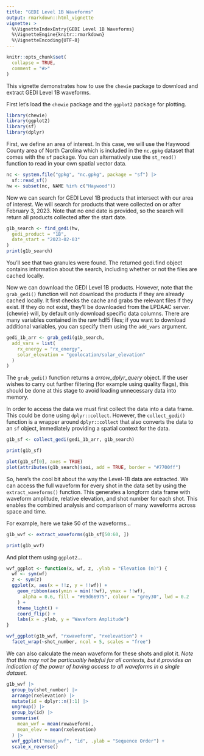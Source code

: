 ```yaml
---
title: "GEDI Level 1B Waveforms"
output: rmarkdown::html_vignette
vignette: >
  %\VignetteIndexEntry{GEDI Level 1B Waveforms}
  %\VignetteEngine{knitr::rmarkdown}
  %\VignetteEncoding{UTF-8}
---
```


```r
knitr::opts_chunk$set(
  collapse = TRUE,
  comment = "#>"
)
```

This vignette demonstrates how to use the `chewie` package to download and
extract GEDI Level 1B waveforms. 

First let's load the `chewie` package and the `ggplot2` package for plotting.

```r
library(chewie)
library(ggplot2)
library(sf)
library(dplyr)
```

First, we define an area of interest. In this case, we will use the Haywood County
area of North Carolina which is included in the `nc.gpkg` dataset that comes
with the `sf` package. You can alternatively use the `st_read()` function to
read in your own spatial vector data.

```r
nc <- system.file("gpkg", "nc.gpkg", package = "sf") |>
  sf::read_sf()
hw <- subset(nc, NAME %in% c("Haywood"))
```

Now we can search for GEDI Level 1B products that intersect with our area of
interest. We will search for products that were collected on or after February
3, 2023. Note that no end date is provided, so the search will return all
products collected after the start date.

```r
g1b_search <- find_gedi(hw,
  gedi_product = "1B",
  date_start = "2023-02-03"
)
print(g1b_search)
```
You'll see that two granules were found. The returned gedi.find object contains 
information about the search, including whether or not the files are cached 
locally.

Now we can download the GEDI Level 1B products. However, note that the `grab_gedi()`
function will not download the products if they are already cached locally. It 
first checks the cache and grabs the relevant files if they exist. If they do
not exist, they'll be downloaded from the LPDAAC server. {chewie} will, by 
default only download specific data columns. There are many variables contained
in the raw hdf5 files; if you want to download additional variables, you can
specify them using the `add_vars` argument.

```r
gedi_1b_arr <- grab_gedi(g1b_search,
  add_vars = list(
    rx_energy = "rx_energy",
    solar_elevation = "geolocation/solar_elevation"
  )
)
```

The  `grab_gedi()` function returns a *arrow_dplyr_query* object. If the user 
wishes to carry out further filtering (for example using quality flags), this 
should be done at this stage to avoid loading unnecessary data into memory.

In order to access the data we must first collect the data into a data frame.
This could be done using `dplyr::collect`. However, the `collect_gedi()` function
is a wrapper around `dplyr::collect` that also converts the data to an `sf`
object, immediately providing a spatial context for the data. 
```r
g1b_sf <- collect_gedi(gedi_1b_arr, g1b_search)

print(g1b_sf)

plot(g1b_sf[0], axes = TRUE)
plot(attributes(g1b_search)$aoi, add = TRUE, border = "#7700ff")
```

So, here's the cool bit about the way the Level-1B data are extracted. We can
access the full waveform for every shot in the data set by using the 
`extract_waveforms()` function. This generates a longform data frame with 
waveform amplitude, relative elevation, and shot number for each shot. This enables
the combined analysis and comparison of many waveforms across space and time. 

For example, here we take 50 of the waveforms...
```r
g1b_wvf <- extract_waveforms(g1b_sf[50:60, ])

print(g1b_wvf)
```

And plot them using `ggplot2`...

```r
wvf_ggplot <- function(x, wf, z, .ylab = "Elevation (m)") {
  wf <- sym(wf)
  z <- sym(z)
  ggplot(x, aes(x = !!z, y = !!wf)) +
    geom_ribbon(aes(ymin = min(!!wf), ymax = !!wf),
      alpha = 0.6, fill = "#69d66975", colour = "grey30", lwd = 0.2
    ) +
    theme_light() +
    coord_flip() +
    labs(x = .ylab, y = "Waveform Amplitude")
}

wvf_ggplot(g1b_wvf, "rxwaveform", "rxelevation") +
  facet_wrap(~shot_number, ncol = 5, scales = "free")
```

We can also calculate the mean waveform for these shots and plot it. *Note that
this may not be particualtly helpful for all contexts, but it provides an indication
of the power of having access to all waveforms in a single dataset.*

```r
g1b_wvf |>
  group_by(shot_number) |>
  arrange(rxelevation) |>
  mutate(id = dplyr::n():1) |>
  ungroup() |>
  group_by(id) |>
  summarise(
    mean_wvf = mean(rxwaveform),
    mean_elev = mean(rxelevation)
  ) |>
  wvf_ggplot("mean_wvf", "id", .ylab = "Sequence Order") +
  scale_x_reverse()
```
